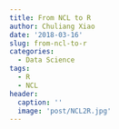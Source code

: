 ```yaml
---
title: From NCL to R
author: Chuliang Xiao
date: '2018-03-16'
slug: from-ncl-to-r
categories:
  - Data Science
tags:
  - R
  - NCL
header:
  caption: ''
  image: 'post/NCL2R.jpg'
---
```


